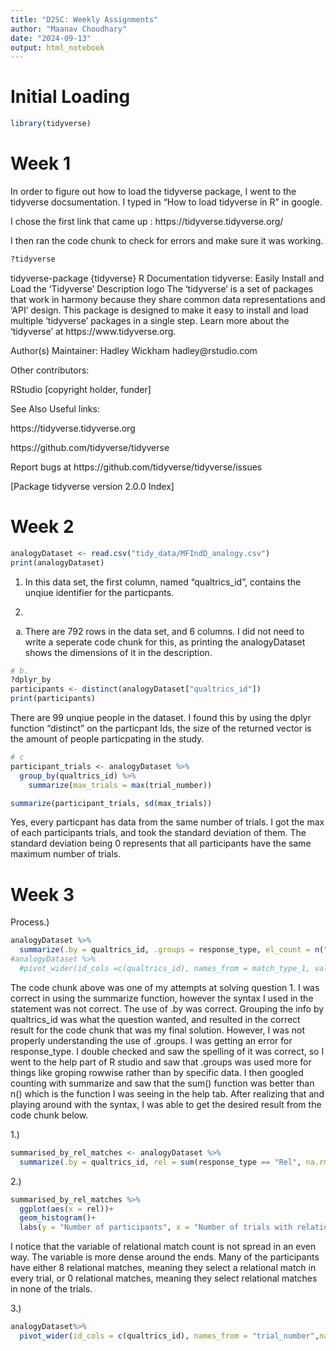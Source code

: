 ```yaml
---
title: "D2SC: Weekly Assignments"
author: "Maanav Choudhary"
date: "2024-09-13"
output: html_notebook
---
```


# Initial Loading

```r
library(tidyverse)
```


# Week 1
In order to figure out how to load the tidyverse package, I went to the tidyverse docsumentation. I typed in "How to load tidyverse in R" in google.

I chose the first link that came up : https://tidyverse.tidyverse.org/

I then ran the code chunk to check for errors and make sure it was working.

```r
?tidyverse
```

tidyverse-package {tidyverse}	R Documentation
tidyverse: Easily Install and Load the 'Tidyverse'
Description
logo
The 'tidyverse' is a set of packages that work in harmony because they share common data representations and 'API' design. This package is designed to make it easy to install and load multiple 'tidyverse' packages in a single step. Learn more about the 'tidyverse' at https://www.tidyverse.org.

Author(s)
Maintainer: Hadley Wickham hadley@rstudio.com

Other contributors:

RStudio [copyright holder, funder]

See Also
Useful links:

https://tidyverse.tidyverse.org

https://github.com/tidyverse/tidyverse

Report bugs at https://github.com/tidyverse/tidyverse/issues

[Package tidyverse version 2.0.0 Index]


# Week 2

```r
analogyDataset <- read.csv("tidy_data/MFIndD_analogy.csv")
print(analogyDataset)
```

1. In this data set, the first column, named "qualtrics_id", contains the unqiue identifier for the particpants. 

2.

a. There are 792 rows in the data set, and 6 columns. I did not need to write a seperate code chunk for this, as printing the analogyDataset shows the dimensions of it in the description. 

```r
# b.
?dplyr_by
participants <- distinct(analogyDataset["qualtrics_id"])
print(participants)
```
There are 99 unqiue people in the dataset. I found this by using the dplyr function "distinct" on the particpant Ids, the size of the returned vector is the amount of people particpating in the study.

```r
# c
participant_trials <- analogyDataset %>%
  group_by(qualtrics_id) %>%
    summarize(max_trials = max(trial_number))

summarize(participant_trials, sd(max_trials))

```
Yes, every particpant has data from the same number of trials. I got the max of each participants trials, and took the standard deviation of them. The standard deviation being 0 represents that all participants have the same maximum number of trials. 




# Week 3

 Process.)
 
```r
analogyDataset %>%
  summarize(.by = qualtrics_id, .groups = response_type, el_count = n("Rel"), )
#analogyDataset %>%
  #pivot_wider(id_cols =c(qualtrics_id), names_from = match_type_1, values_from = response_type)
```
The code chunk above was one of my attempts at solving question 1. I was correct in using the summarize function, however the syntax I used in the statement was not correct. The use of .by was correct. Grouping the info by qualtrics_id was what the question wanted, and resulted in the correct result for the code chunk that was my final solution. However, I was not properly understanding the use of .groups. I was getting an error for response_type. I double checked and saw the spelling of it was correct, so I went to the help part of R studio and saw that .groups was used more for things like groping rowwise rather than by specific data. I then googled counting with summarize and saw that the sum() function was better than n() which is the function I was seeing in the help tab. After realizing that and playing around with the syntax, I was able to get the desired result from the code chunk below. 

1.)

```r
summarised_by_rel_matches <- analogyDataset %>%
  summarize(.by = qualtrics_id, rel = sum(response_type == "Rel", na.rm = TRUE) )
```

2.)

```r
summarised_by_rel_matches %>%
  ggplot(aes(x = rel))+
  geom_histogram()+
  labs(y = "Number of participants", x = "Number of trials with relational Matches")

```
I notice that the variable of relational match count is not spread in an even way. The variable is more dense around the ends. Many of the participants have either 8 relational matches, meaning they select a relational match in every trial, or 0 relational matches, meaning they select relational matches in none of the trials. 

3.)

```r
analogyDataset%>% 
  pivot_wider(id_cols = c(qualtrics_id), names_from = "trial_number",names_sort = TRUE,values_from = "response_type" )
```

